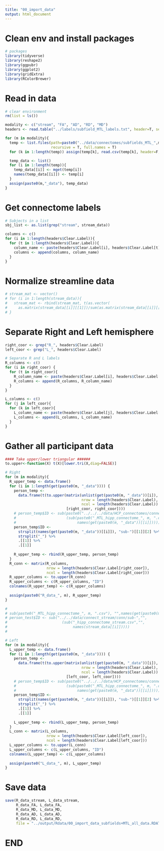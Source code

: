 ```yaml
---
title: "00_import_data"
output: html_document
---
```


# Clean env and install packages
```r
# packages
library(tidyverse)
library(reshape2)
library(ggpubr)
library(ggplot2)
library(gridExtra)
library(RColorBrewer)
```

# Read in data
```r
# clear environment
rm(list = ls())

modality <- c("stream", "FA", "AD", "RD", "MD")
headers <- read.table("../labels/subfield_MTL_labels.txt", header=T, sep="")

for (m in modality){
  temp <- list.files(path=paste0("../data/connectomes/subfields_MTL_",m), pattern="*.csv",
                     recursive = T, full.names = T)
  for (k in 1:length(temp)) assign(temp[k], read.csv(temp[k], header=F, sep=","))

  temp_data <- list()
  for (i in 1:length(temp)){
    temp_data[[i]] <- mget(temp[i])
    names(temp_data[[i]]) <- temp[i]
  }
  assign(paste0(m,"_data"), temp_data)
}

```

# Get connectome labels
```r
# Subjects in a list
sbj_list <- as.list(grep("stream", stream_data))

columns <- c()
for (i in 1:length(headers$Clear.Label)){
  for (t in 1:length(headers$Clear.Label)){
    column_name <- paste(headers$Clear.Label[i], headers$Clear.Label[t], sep="/")
    columns <- append(columns, column_name)
  }
}

```

# Normalize streamline data
```r
# stream_mat <- vector()
# for (i in 1:length(stream_data)){
#   stream_mat <- rbind(stream_mat, t(as.vector(
#     as.matrix(stream_data[[i]][[1]])/sum(as.matrix(stream_data[[i]][[1]])))))
# }
```

# Separate Right and Left hemisphere
```r
right_coor <- grep("R_", headers$Clear.Label)
left_coor <- grep("L_", headers$Clear.Label)

# Separate R and L labels
R_columns <- c()
for (i in right_coor) {
  for (t in right_coor){
    R_column_name <- paste(headers$Clear.Label[i], headers$Clear.Label[t], sep="/")
    R_columns <- append(R_columns, R_column_name)
  }
}

L_columns <- c()
for (j in left_coor){
  for (k in left_coor){
    L_column_name <- paste(headers$Clear.Label[j], headers$Clear.Label[k], sep="/")
    L_columns <- append(L_columns, L_column_name)
  }
}
```

# Gather all participant data
```r
#### Take upper/lower triangular ######
to.upper<-function(X) t(X)[lower.tri(X,diag=FALSE)]

# Right 
for (m in modality){
  R_upper_temp <- data.frame()
  for (i in 1:length(get(paste0(m, "_data")))) {
    person_temp <-
      data.frame(t(to.upper(matrix(unlist(get(paste0(m, "_data"))[i]), 
                                   nrow = length(headers$Clear.Label),
                                   ncol = length(headers$Clear.Label))
                            [right_coor, right_coor])))
    # person_temp$ID <- sub(paste0("../../../data/HCP_connectomes/connect_hipp+MTL_", m, "/sub-"),"",
    #                       (sub(paste0("_MTL_hipp_connectome_", m, ".csv"),"",
    #                            names(get(paste0(m, "_data"))[[i]]))))
    person_temp$ID <- 
      strsplit(names(get(paste0(m, "_data"))[[i]]), "sub-")[[1]][2] %>%
      strsplit("_") %>%
      .[[1]] %>%
      .[[1]]
    
    R_upper_temp <- rbind(R_upper_temp, person_temp)
  }
  R_conn <- matrix(R_columns,
                   nrow = length(headers$Clear.Label[right_coor]),
                   ncol = length(headers$Clear.Label[right_coor]))
  R_upper_columns <- to.upper(R_conn)
  R_upper_columns <- c(R_upper_columns, "ID")
  colnames(R_upper_temp) <- c(R_upper_columns)
  
  assign(paste0("R_data_", m), R_upper_temp)
}

# 
# sub(paste0("_MTL_hipp_connectome_", m, ".csv"), "",names(get(paste0(m, "_data"))[[i]]))
# person_test$ID <- sub("../../data/connect_stream/conn/sub-","",
#                         (sub("_hipp_connectome_stream.csv","",
#                              names(stream_data[[i]]))))
# 

# Left
for (m in modality){
  L_upper_temp <- data.frame()
  for (i in 1:length(get(paste0(m, "_data")))) {
    person_temp <-
      data.frame(t(to.upper(matrix(unlist(get(paste0(m, "_data"))[i]), 
                                   nrow = length(headers$Clear.Label),
                                   ncol = length(headers$Clear.Label))
                            [left_coor, left_coor])))
    # person_temp$ID <- sub(paste0("../../../data/HCP_connectomes/connect_hipp+MTL_", m, "/sub-"),"",
    #                       (sub(paste0("_MTL_hipp_connectome_", m, ".csv"),"",
    #                            names(get(paste0(m, "_data"))[[i]]))))
    person_temp$ID <- 
      strsplit(names(get(paste0(m, "_data"))[[i]]), "sub-")[[1]][2] %>%
      strsplit("_") %>%
      .[[1]] %>%
      .[[1]]
        
    L_upper_temp <- rbind(L_upper_temp, person_temp)
  }
  L_conn <- matrix(L_columns,
                   nrow = length(headers$Clear.Label[left_coor]),
                   ncol = length(headers$Clear.Label[left_coor]))
  L_upper_columns <- to.upper(L_conn)
  L_upper_columns <- c(L_upper_columns, "ID")
  colnames(L_upper_temp) <- c(L_upper_columns)
  
  assign(paste0("L_data_", m), L_upper_temp)
}

```

# Save data
```r
save(R_data_stream, L_data_stream,
     R_data_FA, L_data_FA,
     R_data_MD, L_data_MD,
     R_data_AD, L_data_AD,
     R_data_RD, L_data_RD,
     file = "../output/Rdata/00_import_data_subfields+MTL_all_data.RDATA")
```


# END #